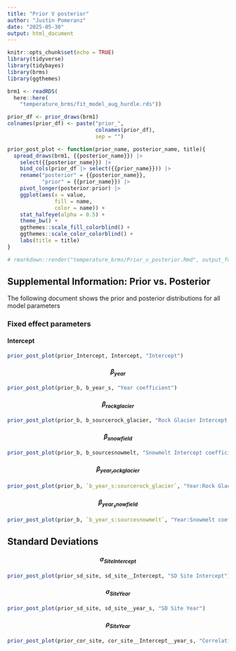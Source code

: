 ```yaml
---
title: "Prior V posterior"
author: "Justin Pomeranz"
date: "2025-05-30"
output: html_document
---
```


```r
knitr::opts_chunk$set(echo = TRUE)
library(tidyverse)
library(tidybayes)
library(brms)
library(ggthemes)

brm1 <- readRDS(
  here::here(
    "temperature_brms/fit_model_aug_hurdle.rds"))

prior_df <- prior_draws(brm1)
colnames(prior_df) <- paste("prior_",
                            colnames(prior_df),
                            sep = "")

prior_post_plot <- function(prior_name, posterior_name, title){
  spread_draws(brm1, {{posterior_name}}) |>
    select({{posterior_name}}) |>
    bind_cols(prior_df |> select({{prior_name}})) |>
    rename("posterior" = {{posterior_name}},
           "prior" = {{prior_name}}) |>
    pivot_longer(posterior:prior) |>
    ggplot(aes(x = value, 
               fill = name,
               color = name)) +
    stat_halfeye(alpha = 0.5) +
    theme_bw() +
    ggthemes::scale_fill_colorblind() +
    ggthemes::scale_color_colorblind() +
    labs(title = title)
}

# rmarkdown::render("temperature_brms/Prior_v_posterior.Rmd", output_format = "html_document")
```

## Supplemental Information: Prior vs. Posterior  

The following document shows the prior and posterior distributions for all model parameters  

### Fixed effect parameters  

#### Intercept  

```r
prior_post_plot(prior_Intercept, Intercept, "Intercept")
```

#### $$\beta_{year}$$  


```r
prior_post_plot(prior_b, b_year_s, "Year coefficient")
```

#### $$\beta_{rock glacier}$$  


```r
prior_post_plot(prior_b, b_sourcerock_glacier, "Rock Glacier Intercept coefficient")
```

#### $$\beta_{snowfield}$$  


```r
prior_post_plot(prior_b, b_sourcesnowmelt, "Snowmelt Intercept coefficient")
```

#### $$\beta_{year_rock glacier}$$  


```r
prior_post_plot(prior_b, `b_year_s:sourcerock_glacier`, "Year:Rock Glacier coefficient")
```


#### $$\beta_{year_snowfield}$$  


```r
prior_post_plot(prior_b, `b_year_s:sourcesnowmelt`, "Year:Snowmelt coefficient")
```

## Standard Deviations  

#### $$\sigma_{Site Intercept}$$  


```r
prior_post_plot(prior_sd_site, sd_site__Intercept, "SD Site Intercept")
```


#### $$\sigma_{Site Year}$$  


```r
prior_post_plot(prior_sd_site, sd_site__year_s, "SD Site Year")
```


#### $$\rho_{Site Year}$$  


```r
prior_post_plot(prior_cor_site, cor_site__Intercept__year_s, "Correlation of Site intercept and Year slope")
```










